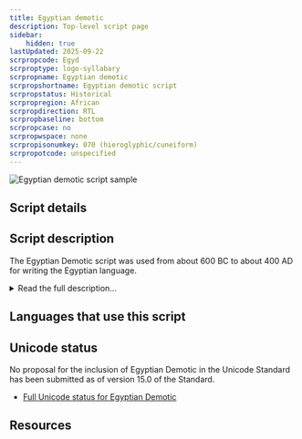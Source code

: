```yaml
---
title: Egyptian demotic
description: Top-level script page
sidebar:
    hidden: true
lastUpdated: 2025-09-22
scrpropcode: Egyd
scrproptype: logo-syllabary
scrpropname: Egyptian demotic
scrpropshortname: Egyptian demotic script
scrpropstatus: Historical
scrpropregion: African
scrpropdirection: RTL
scrpropbaseline: bottom
scrpropcase: no
scrpropwspace: none
scrpropisonumkey: 070 (hieroglyphic/cuneiform)
scrpropotcode: unspecified
---
```



![Egyptian demotic script sample](../images/egyd-sample.png "From Wikipedia.")

## Script details

<ScriptDetails />

## Script description

The Egyptian Demotic script was used from about 600 BC to about 400 AD for writing the Egyptian language.

<details>
<summary>Read the full description...</summary>Demotic writing descended from Egyptian Hieratic writing, the manuscript writing system which was used alongside Hieroglyphics, and it was later used in place of both of these scripts. The development of the Demotic script is generally divided into three periods, Early, Middle (Ptolemaic) and Late (Roman). Demotic was mostly written on papyrus, embalming fabric and other soft surfaces, but was sometimes also inscribed in stone, the most famous example being the middle section of the Rosetta Stone. Initially the script was used primarily in an administrative context; later it came to be used for literary and religious texts also. It was gradually supplanted by the Coptic alphabet from 300 AD onwards.

Egyptian Demotic was a cursive script, written from right to left. It was similar in form to hieroglyphic and hieratic writing, in that it used a combination of logographic and phonetic signs. It reproduced many of the same shapes of the pictographs of the earlier scripts, in a more cursive form which no longer necessarily resembled the concepts/objects they represented. New words for which there was no pre-existing sign were spelled using phonetic symbols.
</details>

## Languages that use this script

<WsList script='Egyd' wsMax='5' />

## Unicode status

No proposal for the inclusion of Egyptian Demotic in the Unicode Standard has been submitted as of version 15.0 of the Standard.

- [Full Unicode status for Egyptian Demotic](/scrlang/unicode/egyd-unicode)



## Resources

<ScriptResources detailSummary='seemore' />

